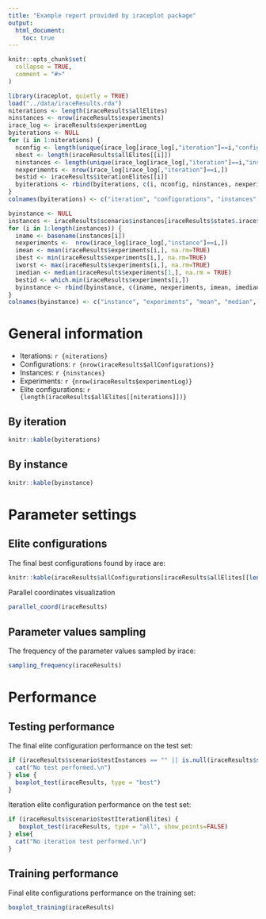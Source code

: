 ```yaml
---
title: "Example report provided by iraceplot package"
output: 
  html_document:
    toc: true
---
```


```r
knitr::opts_chunk$set(
  collapse = TRUE,
  comment = "#>"
)
```

```r
library(iraceplot, quietly = TRUE)
load("../data/iraceResults.rda")
niterations <- length(iraceResults$allElites)
ninstances <- nrow(iraceResults$experiments)
irace_log <- iraceResults$experimentLog
byiterations <- NULL
for (i in 1:niterations) {
  nconfig <- length(unique(irace_log[irace_log[,"iteration"]==i,"configuration"]))
  nbest <- length(iraceResults$allElites[[i]])
  ninstances <- length(unique(irace_log[irace_log[,"iteration"]==i,"instance"]))
  nexperiments <- nrow(irace_log[irace_log[,"iteration"]==i,])
  bestid <- iraceResults$iterationElites[[i]]
  byiterations <- rbind(byiterations, c(i, nconfig, ninstances, nexperiments, nbest, bestid))
}
colnames(byiterations) <- c("iteration", "configurations", "instances", "experiments", "elites", "best id")

byinstance <- NULL
instances <- iraceResults$scenario$instances[iraceResults$state$.irace$instancesList[1:ninstances, "instance"]]
for (i in 1:length(instances)) {
  iname <- basename(instances[i])
  nexperiments <-  nrow(irace_log[irace_log[,"instance"]==i,])
  imean <- mean(iraceResults$experiments[i,], na.rm=TRUE)
  ibest <- min(iraceResults$experiments[i,], na.rm=TRUE)
  iworst <- max(iraceResults$experiments[i,], na.rm=TRUE)
  imedian <- median(iraceResults$experiments[1,], na.rm = TRUE)
  bestid <- which.min(iraceResults$experiments[i,])
  byinstance <- rbind(byinstance, c(iname, nexperiments, imean, imedian, ibest, iworst, bestid))
}
colnames(byinstance) <- c("instance", "experiments", "mean", "median", "best", "worst", "best id" )

```

# General information

- Iterations: `r {niterations}`
- Configurations: `r {nrow(iraceResults$allConfigurations)}`
- Instances: `r {ninstances}`
- Experiments: `r {nrow(iraceResults$experimentLog)}`
- Elite configurations: `r {length(iraceResults$allElites[[niterations]])}`

## By iteration

```r
knitr::kable(byiterations)
```

## By instance

```r
knitr::kable(byinstance)
```





# Parameter settings
## Elite configurations
The final best configurations found by irace are:

```r
knitr::kable(iraceResults$allConfigurations[iraceResults$allElites[[length(iraceResults$allElites)]],])
```

Parallel coordinates visualization

```r
parallel_coord(iraceResults)
```

## Parameter values sampling
The frequency of the parameter values sampled by irace:

```r
sampling_frequency(iraceResults)
```






# Performance
## Testing performance

The final elite configuration performance on the test set:

```r
if (iraceResults$scenario$testInstances == "" || is.null(iraceResults$scenario$testInstances)) {
  cat("No test performed.\n")
} else {
  boxplot_test(iraceResults, type = "best")
}
```

Iteration elite configuration performance on the test set:

```r
if (iraceResults$scenario$testIterationElites) {
   boxplot_test(iraceResults, type = "all", show_points=FALSE)
} else{
  cat("No iteration test performed.\n")
}
```

## Training performance 

Final elite configurations performance on the training set:

```r
boxplot_training(iraceResults)
```



